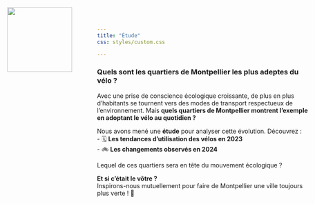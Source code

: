 ```yaml
---
title: "Étude"
css: styles/custom.css

---
```

![ ](images/logo.png){style="position: absolute; top: 20px; left: 20px; width: 150px; height: auto;"}

<div class="etude-section">

### Quels sont les quartiers de Montpellier les plus adeptes du vélo ?  



Avec une prise de conscience écologique croissante, de plus en plus d’habitants se tournent vers des modes de transport respectueux de l’environnement. Mais **quels quartiers de Montpellier montrent l’exemple en adoptant le vélo au quotidien ?**  



Nous avons mené une **étude** pour analyser cette évolution. Découvrez :  
- 🗓️ **Les tendances d’utilisation des vélos en 2023**  
- 🚲 **Les changements observés en 2024**  

Lequel de ces quartiers sera en tête du mouvement écologique ?  

**Et si c’était le vôtre ?**  
Inspirons-nous mutuellement pour faire de Montpellier une ville toujours plus verte ! 🌿

</div>



